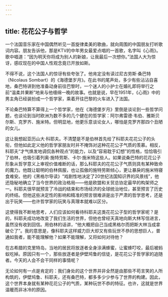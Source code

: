 ```yaml
---
---
---
```

title: 花花公子与哲学
---






一个法国音乐家在中国偶然听见一首旋律柔美的歌曲，就向周围的中国朋友打听歌词内容。朋友告诉他，那是KTV的中年男女最爱点唱的一首歌，名字叫《心雨》。歌中唱道：“因为明天你将成为别人的新娘，让我最后一次想你。”法国人大为惊讶，感叹现在的中国人性观念竟已开放如斯。

不得不说，这个法国人的惊讶有些夸张了。他肯定没有读过尼古劳斯·桑巴特（Nicolaus Sombart）的《海德堡岁月》。在此书的尾声处，多少有些沾沾自喜地，桑巴特讲到他准备动身前往巴黎时，一个迷人的小护士在婚礼即将举行之前“温柔并果断”地来与他缠绵一晚的故事。也就是说，早在1951年，《心雨》中的男主角已经装扮成一个哲学家，乘着开往巴黎的火车进入了法国。

不论桑巴特算不算得上一个哲学家，他在《海德堡岁月》里倒是谈论到一些哲学问题，也谈论到当时欧洲为数不多的几个健在的哲学家：阿尔弗雷德·韦伯、雅斯贝尔斯、克罗齐、施米特。但明显地，他更乐意谈论女人，哪怕是克罗齐那四个丑陋的女儿。

这让我想起亚历山大·科耶夫。不清楚是不是伯林首先给了科耶夫花花公子的头衔，但他如此定义他的哲学家朋友时并不掩饰对这种花花公子气质的羡慕。相反，科耶夫“才气焕发地调侃各种观点”的能力，以及“容易耽于幻想”的性格，恰恰吸引了伯林，也吸引着列奥·施特劳斯、卡尔·施米特这些人。如果说桑巴特的花花公子形象从哲学意义上审视价值难断的话，那么科耶夫的花花公子气质则具有某种致命的魔力。他既让聪明的伯林佩服，也让孤傲的施特劳斯倾心，更让暴戾的施米特寝食难安。他的《黑格尔导读》“戏剧性地决定了20世纪法国知识界的风景线”，他还隐秘地确立了当今世界的政治格局——他是欧盟和关贸总协定最早的构架师之一。科耶夫很早就预言了冷战的结束和市场经济的全球统治地位，甚至预言了历史的终结。但他这些决定性的影响和精准的预言很难讲是出于严肃的哲学思考，还是出于玩笑——也许哲学家的玩笑与真理本就难以区分。

这使得我不断地思考，人们应该如何看待科耶夫这类花花公子型的哲学家呢？是的，科耶夫成功地改变了我们生活的世界，但他也曾经天真地向斯大林写信进言，虽然没有收到回信。用伯林的话讲，“他大概把自己当成黑格尔而把斯大林当成拿破仑了”。我的意思是，像科耶夫这样威力巨大却又有些玩世不恭的思想巨人，普通如我者，能不能理解他？如果不能理解，又将如何对待他？

在古希腊的克里特岛，当地的居民将放逐者全身涂满蜂蜜，让蜜蜂叮咬，最后被蚂蚁吃掉。原因只有一个，那些放逐者是伊壁鸠鲁的信徒，是花花公子哲学家的追随者。今天的人会不会干同样的事情呢？

无论如何有一点是肯定的：我们身处的这个世界并非全然是由那些不苟言笑的人所构筑的，伊壁鸠鲁、科耶夫，还有桑巴特，都多多少少参与了世界的构建。因此，这个世界本身就有某种花花公子的气质，某种玩世不恭的特征。也许，这就是世界温暖而非冰冷的原因。